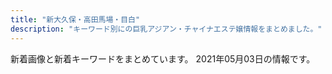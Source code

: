 ```yaml
---
title: "新大久保・高田馬場・目白"
description: "キーワード別にの巨乳アジアン・チャイナエステ嬢情報をまとめました。"
---
```


新着画像と新着キーワードをまとめています。
2021年05月03日の情報です。

<DmmAffiliateIns />
<KeywordTable
  shops={
    [
    {
        "name": "RAN\uff5e\u30e9\u30f3\uff5e",
        "station": "JR\u9ad8\u7530\u99ac\u5834\u99c5\u6771\u53e3",
        "url": "http://esthe.top/",
        "keywords": {},
        "img_links": [
            "http://esthe.top/images/staff_images/staff_010b.jpg",
            "http://esthe.top/images/room_images/index-01.jpg",
            "http://esthe.top/images/demo/slider/tooltips/slide3.png",
            "http://esthe.top/images/Bottom_01.jpg",
            "http://esthe.top/images/acs_ima/access-01.jpg",
            "http://esthe.top/images/an_2_06.jpg",
            "http://esthe.top/images/staff_images/staff_010a.jpg",
            "http://esthe.top/images/an_1_03.jpg",
            "http://esthe.top/images/an_2_03.jpg",
            "http://esthe.top/images/demo/slider/images/slide4.png",
            "http://esthe.top/images/staff_images/staff_01b.jpg",
            "http://esthe.top/images/QRcode.jpg",
            "http://esthe.top/images/room_images/gallery-03.jpg",
            "http://esthe.top/images/demo/slider/tooltips/slide2.png",
            "http://esthe.top/images/an_1_05.jpg",
            "http://esthe.top/images/demo/slider/images/slide3.png",
            "http://esthe.top/images/demo/slider/tooltips/slide1.png",
            "http://esthe.top/images/an_1_07.jpg",
            "http://esthe.top/images/demo/slider/tooltips/slide4.png",
            "http://esthe.top/images/staff_images/staff_04b.jpg",
            "http://esthe.top/images/staff_images/staff_04a.jpg",
            "http://esthe.top/images/demo/slider/images/slide5.png",
            "http://esthe.top/images/an_1_06.jpg",
            "http://esthe.top/images/demo/slider/tooltips/slide5.png",
            "http://esthe.top/images/staff_images/staff_07b.jpg",
            "http://esthe.top/images/demo/slider/images/slide1.png",
            "http://esthe.top/images/acs_ima/access-03.jpg",
            "http://esthe.top/images/Bottom_02.jpg",
            "http://esthe.top/images/an_2_04.jpg",
            "http://esthe.top/images/staff_images/staff_09a.jpg",
            "http://esthe.top/images/acs_ima/access-04.jpg",
            "http://esthe.top/images/room_images/gallery-01.jpg",
            "http://esthe.top/images/room_images/gallery-06.jpg",
            "http://esthe.top/images/staff_images/staff_07a.jpg",
            "http://esthe.top/images/room_images/gallery-05.jpg",
            "http://esthe.top/images/demo/slider/images/slide2.png",
            "http://esthe.top/images/an_1_04.jpg",
            "http://esthe.top/images/staff_images/staff_09b.jpg",
            "http://esthe.top/images/acs_ima/access-02.jpg",
            "http://esthe.top/images/staff_images/staff_01a.jpg",
            "http://esthe.top/images/an_1_02.jpg",
            "http://esthe.top/images/an_2_02.jpg",
            "http://esthe.top/images/an_2_07.jpg",
            "http://esthe.top/images/room_images/gallery-04.jpg",
            "http://esthe.top/images/room_images/index-02.jpg",
            "http://esthe.top/images/room_images/gallery-02.jpg",
            "http://esthe.top/images/an_2_05.jpg",
            "http://esthe.top/images/staff_images/staff_012a.jpg"
        ]
    },
    {
        "name": "Honey At Home \u30cf\u30cb\u30fc\u30a2\u30c3\u30c8\u30db\u30fc\u30e0",
        "station": "JR\u9ad8\u7530\u99ac\u5834\u99c5\u65e9\u7a32\u7530\u53e3",
        "keywords": {},
        "img_links": [
            "http://www.china-es.info/images/int1.jpg",
            "http://www.china-es.info/img/nana2.jpg",
            "http://www.china-es.info/images/mobile.jpg",
            "http://www.china-es.info/images/rec2.jpg",
            "http://www.china-es.info/images/int2.jpg",
            "http://www.china-es.info/img/nana1.jpg",
            "http://www.china-es.info/images/menu/staff.jpg",
            "http://www.china-es.info/images/top.jpg",
            "http://www.china-es.info/images/interior_t.jpg",
            "http://www.china-es.info/images/int3.jpg",
            "http://www.china-es.info/images/sys2.jpg",
            "http://www.china-es.info/images/menu/top.jpg",
            "http://www.china-es.info/images/menu/interior.jpg",
            "http://www.china-es.info/images/staff_t.jpg",
            "http://www.china-es.info/images/head.jpg",
            "http://www.china-es.info/img/ringo1.jpg",
            "http://www.china-es.info/images/sys1.jpg",
            "http://www.china-es.info/images/news.jpg",
            "http://www.china-es.info/images/rec1.jpg",
            "http://www.china-es.info/images/int4.jpg",
            "http://www.china-es.info/images/sys3.jpg",
            "http://www.china-es.info/img/hibiki1.jpg"
        ],
        "url": "http://www.china-es.info/"
    },
    {
        "name": "\u604b",
        "img_links": [
            "http://tkoi.work/sp/menu/top.jpg",
            "http://tkoi.work/sp/menu/staff.jpg",
            "http://tkoi.work/images/mobile.jpg",
            "http://tkoi.work/sp/images/news.jpg",
            "http://tkoi.work/images/staff_t.jpg",
            "http://tkoi.work/img/mika1.jpg",
            "http://tkoi.work/sp/img/koko1.jpg",
            "http://tkoi.work/sp/images/3.jpg",
            "http://tkoi.work/sp/images/rec2.png",
            "http://tkoi.work/img/ai1.jpg",
            "http://tkoi.work/images/4.jpg",
            "http://tkoi.work/images/ta.jpg",
            "http://tkoi.work/images/b3.jpg",
            "http://tkoi.work/sp/images/ac2.png",
            "http://tkoi.work/sp/images/rec1.png",
            "http://tkoi.work/img/riri1.jpg",
            "http://tkoi.work/images/b1.jpg",
            "http://tkoi.work/sp/img/riri1.jpg",
            "http://tkoi.work/images/sys1.png",
            "http://tkoi.work/images/b2.jpg",
            "http://tkoi.work/images/2.jpg",
            "http://tkoi.work/images/main_footer.jpg",
            "http://tkoi.work/images/head.jpg",
            "http://tkoi.work/sp/images/1.jpg",
            "http://tkoi.work/sp/images/info.png",
            "http://tkoi.work/sp/images/newsb.png",
            "http://tkoi.work/sp/img/mika1.jpg",
            "http://tkoi.work/sp/img/ai1.jpg",
            "http://tkoi.work/images/int2.png",
            "http://tkoi.work/images/interior_t.jpg",
            "http://tkoi.work/sp/images/staff_t.png",
            "http://tkoi.work/images/3.jpg",
            "http://tkoi.work/sp/images/interior_t.png",
            "http://tkoi.work/sp/images/ac1.jpg",
            "http://tkoi.work/sp/images/head.jpg",
            "http://tkoi.work/sp/images/2.jpg",
            "http://tkoi.work/sp/images/footer.png",
            "http://tkoi.work/img/koko1.jpg",
            "http://tkoi.work/images/main_top.jpg",
            "http://tkoi.work/images/sys2.png",
            "http://tkoi.work/images/int1.png",
            "http://tkoi.work/images/sm.jpg",
            "http://tkoi.work/sp/images/int2.png",
            "http://tkoi.work/sp/images/sys.png",
            "http://tkoi.work/images/1.jpg",
            "http://tkoi.work/sp/images/int1.png",
            "http://tkoi.work/sp/images/info_t.jpg",
            "http://tkoi.work/sp/images/tel.jpg",
            "http://tkoi.work/images/news.png",
            "http://tkoi.work/images/s1.png",
            "http://tkoi.work/sp/images/4.jpg"
        ],
        "station": "JR\u9ad8\u7530\u99ac\u5834\u99c5\u65e9\u7a32\u7530\u53e3",
        "keywords": {},
        "url": "http://tkoi.work/"
    },
    {
        "img_links": [
            "http://www.aromaonly1.com/images/aromaonly1_468x60.png",
            "http://www.aromaonly1.com/uploads/3e6ede4dd71b9611bfc0fc01fff82057.jpg",
            "http://www.aromaonly1.com/uploads/5f4083d49285cbe64774b1bd70e86150.jpg",
            "http://www.aromaonly1.com/uploads/66dc68de1f9c001b6f15d52303314efc.jpg",
            "http://www.aromaonly1.com/images/index_14.jpg",
            "http://www.aromaonly1.com/images/index_20.jpg",
            "http://www.aromaonly1.com/images/index_16.jpg",
            "http://www.aromaonly1.com/uploads/2f5941103973429d3981087968a845a3.jpg",
            "http://www.aromaonly1.com/images/index_04.jpg",
            "http://www.aromaonly1.com/my_work/images/pic1.png",
            "http://www.aromaonly1.com/uploads/8e9e8b4d89b256773f17dff61368328c.jpg",
            "http://www.aromaonly1.com/images/index_15.jpg",
            "http://www.aromaonly1.com/images/link_10.jpg",
            "http://www.aromaonly1.com/uploads/0d74a4af5e268e3562daa56048c13906.jpg",
            "http://www.aromaonly1.com/images/index_07.jpg",
            "http://www.aromaonly1.com/images/index_01.jpg",
            "http://www.aromaonly1.com/uploads/39a20c0f1405de5aa73fad53492e41be.jpg",
            "http://www.aromaonly1.com/images/index_03.jpg",
            "http://www.aromaonly1.com/images/index_06.jpg",
            "http://www.aromaonly1.com/uploads/56e94a67d1aa4ea89d5f2064a387ab96.jpg",
            "http://www.aromaonly1.com/images/index_18.jpg",
            "http://www.aromaonly1.com/uploads/015cba9c432d730d26583fe998534fa6.jpg",
            "http://www.aromaonly1.com/images/index_19.jpg",
            "http://www.aromaonly1.com/uploads/18799c1985ca7d1cd026808323ec51c2.jpg",
            "http://www.aromaonly1.com/images/service_11.jpg",
            "http://www.aromaonly1.com/images/service_10.jpg",
            "http://www.aromaonly1.com/uploads/e01fa669285bc99ba782abfd90a08bb2.jpg",
            "http://www.aromaonly1.com/uploads/ac75f516de3602f2ed5de1d9e2383a35.jpg",
            "http://www.aromaonly1.com/images/girls_10.jpg",
            "http://www.aromaonly1.com/images/index_17.jpg",
            "http://www.aromaonly1.com/images/index_11.jpg",
            "http://www.aromaonly1.com/uploads/c24b4a66b959c50d941c227e2167e47a.jpg",
            "http://www.aromaonly1.com/images/index_05.jpg",
            "http://www.aromaonly1.com/images/fanhui.png",
            "http://www.aromaonly1.com/images/index_12.jpg",
            "http://www.aromaonly1.com/images/index_02.jpg",
            "http://www.aromaonly1.com/images/index_08.jpg",
            "http://www.aromaonly1.com/images/interior_10.jpg",
            "http://www.aromaonly1.com/images/index_21.jpg",
            "http://www.aromaonly1.com/uploads/b43afdf6c0db7020b472f89b05664984.jpg"
        ],
        "keywords": {
            "E": 2,
            "D": 2,
            "88": 3,
            "86": 4,
            "C": 3
        },
        "station": "JR\u9ad8\u7530\u99ac\u5834\u99c5",
        "name": "NEW ONLY ONE",
        "url": "http://www.aromaonly1.com/"
    },
    {
        "url": "http://milk.tyo.cm/",
        "keywords": {
            "87": 7,
            "84": 7,
            "D": 28,
            "86": 14,
            "C": 20,
            "E": 7,
            "85": 14
        },
        "station": "JR\u5927\u4e45\u4fdd\u99c5\u5357\u53e3",
        "img_links": [
            "http://milk.tyo.cm/images/ico_headline.png",
            "http://milk.tyo.cm/images/img_service04.jpg",
            "http://milk.tyo.cm/images/link_nav03.png",
            "http://milk.tyo.cm/images/sp_header.jpg",
            "http://milk.tyo.cm/images/room2_l.jpg",
            "http://milk.tyo.cm/images/bg_cont03.png",
            "http://milk.tyo.cm/images/tit_service.png",
            "http://milk.tyo.cm/images/room1_l.jpg",
            "http://milk.tyo.cm/images/room4_l.jpg",
            "http://milk.tyo.cm/photos/sites/72/2020/06/2020061206443832.jpg",
            "http://milk.tyo.cm/images/sp_tit_pick.png",
            "http://milk.tyo.cm/images/top.png",
            "http://milk.tyo.cm/images/link_nav05.png",
            "http://milk.tyo.cm/images/room3_l.jpg",
            "http://milk.tyo.cm/photos/sites/72/2021/04/2021041502381165.jpg",
            "http://milk.tyo.cm/images/com_tel.png",
            "http://milk.tyo.cm/images/tit_staff.png",
            "http://milk.tyo.cm/photos/sites/72/2021/03/2021032104262457.jpg",
            "http://milk.tyo.cm/images/re.png",
            "http://milk.tyo.cm/images/sp_nav01.png",
            "http://milk.tyo.cm/images/sp_nav03.png",
            "http://milk.tyo.cm/images/bg_cont01.png",
            "http://milk.tyo.cm/photos/sites/72/2021/02/2021021003450576.jpg",
            "http://milk.tyo.cm/images/sp_nav02.png",
            "http://milk.tyo.cm/images/link_nav02.png",
            "http://milk.tyo.cm/images/img_service03.jpg",
            "http://milk.tyo.cm/images/tit_pick.png",
            "http://milk.tyo.cm/photos/sites/72/2021/02/202102100345053.jpg",
            "http://milk.tyo.cm/images/koko_234x60.png",
            "http://milk.tyo.cm/photos/sites/72/2021/04/2021040501101412.jpg",
            "http://milk.tyo.cm/photos/sites/72/2020/06/2020061206444417.jpg",
            "http://milk.tyo.cm/images/img_service02.jpg",
            "http://milk.tyo.cm/images/link_nav01.png",
            "http://milk.tyo.cm/images/img_service01.jpg",
            "http://milk.tyo.cm/images/link_nav04.png",
            "http://milk.tyo.cm/photos/sites/72/2020/11/202011100524008.jpg",
            "http://milk.tyo.cm/images/blog.jpg"
        ],
        "name": "\u30df\u30eb\u30af"
    },
    {
        "url": "http://kobo.mssg.jp/",
        "station": "JR\u5927\u4e45\u4fdd\u99c5\u5317\u53e3",
        "keywords": {},
        "name": "\u6c34\u8272-\u30df\u30ba\u30a4\u30ed-",
        "img_links": [
            "http://kobo.mssg.jp/images/staff_5.jpg",
            "http://kobo.mssg.jp/images/top1.jpg",
            "http://kobo.mssg.jp/images/staff_8.jpg",
            "http://kobo.mssg.jp/images/1.jpg",
            "http://kobo.mssg.jp/images/staff_bj1.png",
            "http://kobo.mssg.jp/images/staff_9b.jpg",
            "http://kobo.mssg.jp/layer/images/top/top_04.jpg",
            "http://kobo.mssg.jp/layer/images/top/top_08.png",
            "http://kobo.mssg.jp/layer/images/top/top_03.jpg",
            "http://kobo.mssg.jp/layer/images/top/top_01.jpg",
            "http://kobo.mssg.jp/images/s_info.png",
            "http://kobo.mssg.jp/images/staff_2b.jpg",
            "http://kobo.mssg.jp/images/wenzi-staff.png",
            "http://kobo.mssg.jp/layer/images/top/top_05.jpg",
            "http://kobo.mssg.jp/layer/images/top/top_06.jpg",
            "http://kobo.mssg.jp/images/info.png",
            "http://kobo.mssg.jp/images/staff_10a.jpg",
            "http://kobo.mssg.jp/layer/images/top/top_02.jpg",
            "http://kobo.mssg.jp/layer/images/top.jpg",
            "http://kobo.mssg.jp/images/top2.jpg",
            "http://kobo.mssg.jp/images/staff_2a.jpg",
            "http://kobo.mssg.jp/images/staff_4.jpg",
            "http://kobo.mssg.jp/images/staff_8a.jpg",
            "http://kobo.mssg.jp/images/staff_bj4.png",
            "http://kobo.mssg.jp/images/staff_9a.jpg"
        ]
    },
    {
        "keywords": {},
        "url": "http://p-aroma.work/",
        "name": "\u7652\u3057\u306e\u51fa\u4f1a\u3044",
        "img_links": [
            "http://p-aroma.work/img/mirai1.png",
            "http://p-aroma.work/staff/haru.jpg",
            "http://p-aroma.work/images/mobile.jpg",
            "http://p-aroma.work/images/1.jpg",
            "http://p-aroma.work/images/2.jpg",
            "http://p-aroma.work/staff/mayu.jpg",
            "http://p-aroma.work/images/int1.png",
            "http://p-aroma.work/images/news.jpg",
            "http://p-aroma.work/img/kasumi1.png",
            "http://p-aroma.work/staff/kasumi.jpg",
            "http://p-aroma.work/images/interior_t.png",
            "http://p-aroma.work/images/3.jpg",
            "http://p-aroma.work/staff/rina.jpg",
            "http://p-aroma.work/images/6.jpg",
            "http://p-aroma.work/images/s2.jpg",
            "http://p-aroma.work/img/mayu1.png",
            "http://p-aroma.work/images/head.jpg",
            "http://p-aroma.work/img/haru1.png",
            "http://p-aroma.work/staff/mirai.jpg",
            "http://p-aroma.work/images/s1.png",
            "http://p-aroma.work/img/rina1.png",
            "http://p-aroma.work/images/7.jpg",
            "http://p-aroma.work/images/4.jpg",
            "http://p-aroma.work/staff/ayaka.jpg",
            "http://p-aroma.work/images/tel.jpg",
            "http://p-aroma.work/images/sys.png",
            "http://p-aroma.work/images/staff_t.png",
            "http://p-aroma.work/images/int2.png",
            "http://p-aroma.work/img/ayaka1.png",
            "http://p-aroma.work/images/s1.jpg"
        ],
        "station": "JR\u5927\u4e45\u4fdd\u99c5\u5317\u53e3"
    },
    {
        "img_links": [
            "http://aes-treat.com/scdl/staff/10171mb.jpg",
            "http://aes-treat.com/scdl/staff/11161.jpg",
            "http://aes-treat.com/scdl/staff/11081mb.jpg",
            "http://aes-treat.com/scdl/staff/11111mb.jpg",
            "http://aes-treat.com/scdl/staff/11041.jpg",
            "http://aes-treat.com/scdl/staff/10902.jpg",
            "http://aes-treat.com/scdl/staff/11051.jpg",
            "http://aes-treat.com/scdl/staff/10811.jpg",
            "http://aes-treat.com/scdl/staff/11121mb.jpg",
            "http://aes-treat.com/scdl/staff/11111.jpg",
            "http://aes-treat.com/img/ttl_nouka.jpg",
            "http://aes-treat.com/scdl/staff/10861mb.jpg",
            "http://aes-treat.com/scdl/staff/11121.jpg",
            "http://aes-treat.com/img/ttl_att.png",
            "http://aes-treat.com/pic/head.jpg",
            "http://aes-treat.com/scdl/staff/10651.jpg",
            "http://aes-treat.com/scdl/staff/10651mb.jpg",
            "http://aes-treat.com/scdl/staff/10972.jpg",
            "http://aes-treat.com/scdl/staff/10841mb.jpg",
            "http://aes-treat.com/scdl/staff/10721.jpg",
            "http://aes-treat.com/scdl/staff/10721mb.jpg",
            "http://aes-treat.com/img/ttl_staff.png",
            "http://aes-treat.com/scdl/staff/10841.jpg",
            "http://aes-treat.com/scdl/staff/10981mb.jpg",
            "http://aes-treat.com/scdl/staff/11081.jpg",
            "http://aes-treat.com/scdl/staff/11051mb.jpg",
            "http://aes-treat.com/scdl/staff/10971.jpg",
            "http://aes-treat.com/i/files/homeimg.jpg",
            "http://aes-treat.com/scdl/staff/10171.jpg",
            "http://aes-treat.com/img/system/campaign.jpg",
            "http://aes-treat.com/scdl/staff/11161mb.jpg",
            "http://aes-treat.com/scdl/staff/11181mb.jpg",
            "http://aes-treat.com/scdl/staff/11151mb.jpg",
            "http://aes-treat.com/scdl/staff/10681.jpg",
            "http://aes-treat.com/scdl/staff/10981.jpg",
            "http://aes-treat.com/scdl/staff/11171mb.jpg",
            "http://aes-treat.com/scdl/staff/10941.jpg",
            "http://aes-treat.com/scdl/staff/11091mb.jpg",
            "http://aes-treat.com/scdl/staff/10891mb.jpg",
            "http://aes-treat.com/scdl/staff/11171.jpg",
            "http://aes-treat.com/scdl/staff/10901.jpg",
            "http://aes-treat.com/scdl/staff/11181.jpg",
            "http://aes-treat.com/img/ttl_attbnr.jpg",
            "http://aes-treat.com/pic/top2.jpg",
            "http://aes-treat.com/scdl/staff/11162.jpg",
            "http://aes-treat.com/img/ttl_sister.png",
            "http://aes-treat.com/scdl/staff/11041mb.jpg",
            "http://aes-treat.com/scdl/staff/11101mb.jpg",
            "http://aes-treat.com/scdl/staff/10941mb.jpg",
            "http://aes-treat.com/scdl/staff/10771.jpg",
            "http://aes-treat.com/scdl/staff/11091.jpg",
            "http://aes-treat.com/img/ttl_mobile.jpg",
            "http://aes-treat.com/scdl/staff/10901mb.jpg",
            "http://aes-treat.com/scdl/staff/10971mb.jpg",
            "http://aes-treat.com/scdl/staff/10861.jpg",
            "http://aes-treat.com/pic/top1.jpg",
            "http://aes-treat.com/scdl/staff/10811mb.jpg",
            "http://aes-treat.com/scdl/staff/10681mb.jpg",
            "http://aes-treat.com/scdl/staff/10771mb.jpg",
            "http://aes-treat.com/scdl/staff/11131.jpg",
            "http://aes-treat.com/scdl/staff/11131mb.jpg",
            "http://aes-treat.com/scdl/staff/11151.jpg",
            "http://aes-treat.com/scdl/staff/10891.jpg",
            "http://aes-treat.com/scdl/staff/11101.jpg",
            "http://aes-treat.com/scdl/staff/10842.jpg"
        ],
        "keywords": {
            "C": 36
        },
        "name": "Lovely Heart \u5927\u4e45\u4fdd\u5225\u9928",
        "station": "JR\u5927\u4e45\u4fdd\u99c5\u5317\u53e3",
        "url": "http://aes-treat.com/"
    },
    {
        "keywords": {
            "C": 36
        },
        "station": "JR\u5927\u4e45\u4fdd\u99c5\u5317\u53e3",
        "url": "http://aes-salon.com/",
        "name": "Lovely Heart",
        "img_links": [
            "http://aes-salon.com/scdl/staff/10671.jpg",
            "http://aes-salon.com/scdl/staff/10571.jpg",
            "http://aes-salon.com/scdl/staff/10462.jpg",
            "http://aes-salon.com/scdl/staff/10711.jpg",
            "http://aes-salon.com/scdl/staff/10701mb.jpg",
            "http://aes-salon.com/scdl/staff/10291.jpg",
            "http://aes-salon.com/scdl/staff/10502.jpg",
            "http://aes-salon.com/scdl/staff/10342.jpg",
            "http://aes-salon.com/scdl/staff/10562.jpg",
            "http://aes-salon.com/scdl/staff/10692.jpg",
            "http://aes-salon.com/scdl/staff/10691mb.jpg",
            "http://aes-salon.com/scdl/staff/10341.jpg",
            "http://aes-salon.com/scdl/staff/10471mb.jpg",
            "http://aes-salon.com/scdl/staff/10441.jpg",
            "http://aes-salon.com/img/ttl_attbnr.jpg",
            "http://aes-salon.com/scdl/staff/10691.jpg",
            "http://aes-salon.com/scdl/staff/10631mb.jpg",
            "http://aes-salon.com/scdl/staff/10411.jpg",
            "http://aes-salon.com/scdl/staff/10083.jpg",
            "http://aes-salon.com/scdl/staff/10511.jpg",
            "http://aes-salon.com/scdl/staff/10661.jpg",
            "http://aes-salon.com/scdl/staff/10121.jpg",
            "http://aes-salon.com/scdl/staff/10563.jpg",
            "http://aes-salon.com/scdl/staff/10591.jpg",
            "http://aes-salon.com/scdl/staff/10592.jpg",
            "http://aes-salon.com/i/files/homeimg.jpg",
            "http://aes-salon.com/scdl/staff/10341mb.jpg",
            "http://aes-salon.com/scdl/staff/10082.jpg",
            "http://aes-salon.com/pic/top1.jpg",
            "http://aes-salon.com/scdl/staff/10511mb.jpg",
            "http://aes-salon.com/scdl/staff/10651.jpg",
            "http://aes-salon.com/scdl/staff/10641mb.jpg",
            "http://aes-salon.com/pic/head.jpg",
            "http://aes-salon.com/scdl/staff/10651mb.jpg",
            "http://aes-salon.com/scdl/staff/10471.jpg",
            "http://aes-salon.com/scdl/staff/10711mb.jpg",
            "http://aes-salon.com/scdl/staff/10081.jpg",
            "http://aes-salon.com/img/ttl_bekan.jpg",
            "http://aes-salon.com/scdl/staff/10694.jpg",
            "http://aes-salon.com/img/access/roaddm.png",
            "http://aes-salon.com/scdl/staff/10091.jpg",
            "http://aes-salon.com/img/access/road3.jpg",
            "http://aes-salon.com/img/ttl_staff.png",
            "http://aes-salon.com/scdl/staff/10441mb.jpg",
            "http://aes-salon.com/scdl/staff/10621.jpg",
            "http://aes-salon.com/img/ttl_nouka.jpg",
            "http://aes-salon.com/scdl/staff/10621mb.jpg",
            "http://aes-salon.com/pic/top2.jpg",
            "http://aes-salon.com/scdl/staff/10501.jpg",
            "http://aes-salon.com/scdl/staff/10122.jpg",
            "http://aes-salon.com/scdl/staff/10671mb.jpg",
            "http://aes-salon.com/scdl/staff/10631.jpg",
            "http://aes-salon.com/scdl/staff/10561.jpg",
            "http://aes-salon.com/scdl/staff/10292.jpg",
            "http://aes-salon.com/scdl/staff/10461.jpg",
            "http://aes-salon.com/scdl/staff/10701.jpg",
            "http://aes-salon.com/scdl/staff/10693.jpg",
            "http://aes-salon.com/scdl/staff/10571mb.jpg",
            "http://aes-salon.com/img/system/campaign.jpg",
            "http://aes-salon.com/scdl/staff/10412.jpg",
            "http://aes-salon.com/img/ttl_mobile.jpg",
            "http://aes-salon.com/scdl/staff/10351.jpg",
            "http://aes-salon.com/img/ttl_att.png",
            "http://aes-salon.com/scdl/staff/10081mb.jpg",
            "http://aes-salon.com/scdl/staff/10501mb.jpg",
            "http://aes-salon.com/img/access/road4.jpg",
            "http://aes-salon.com/scdl/staff/10461mb.jpg",
            "http://aes-salon.com/scdl/staff/10472.jpg",
            "http://aes-salon.com/scdl/staff/10351mb.jpg",
            "http://aes-salon.com/scdl/staff/10411mb.jpg",
            "http://aes-salon.com/scdl/staff/10641.jpg",
            "http://aes-salon.com/scdl/staff/10092.jpg",
            "http://aes-salon.com/scdl/staff/10591mb.jpg",
            "http://aes-salon.com/img/access/road1.jpg",
            "http://aes-salon.com/img/access/road2.jpg",
            "http://aes-salon.com/scdl/staff/10601.jpg",
            "http://aes-salon.com/scdl/staff/10602.jpg",
            "http://aes-salon.com/scdl/staff/10291mb.jpg",
            "http://aes-salon.com/img/ttl_sister.png",
            "http://aes-salon.com/scdl/staff/10661mb.jpg",
            "http://aes-salon.com/scdl/staff/10091mb.jpg",
            "http://aes-salon.com/scdl/staff/10561mb.jpg",
            "http://aes-salon.com/scdl/staff/10601mb.jpg",
            "http://aes-salon.com/scdl/staff/10121mb.jpg"
        ]
    },
    {
        "keywords": {},
        "name": "Rabenda\u30fb\u30e9\u30d9\u30f3\u30c0\u30fc",
        "img_links": [],
        "url": "http://gogonoheya.ies.fun/",
        "station": "JR\u5927\u4e45\u4fdd\u99c5\u5317\u53e3"
    },
    {
        "img_links": [
            "http://pretty.este.work/up.jpg",
            "http://pretty.este.work/sakura.jpg",
            "http://pretty.este.work/erika.jpg",
            "http://pretty.este.work/kaka.jpg",
            "http://pretty.este.work/rei.jpg",
            "http://pretty.este.work/1.jpg",
            "http://pretty.este.work/rec2.png",
            "http://pretty.este.work/head.jpg",
            "http://pretty.este.work/rabu.jpg",
            "http://pretty.este.work/2.jpg",
            "http://pretty.este.work/staff_t.jpg",
            "http://pretty.este.work/riri.jpg",
            "http://pretty.este.work/int1.png",
            "http://pretty.este.work/interior_t.jpg",
            "http://pretty.este.work/3.jpg",
            "http://pretty.este.work/ami.jpg",
            "http://pretty.este.work/hana.jpg",
            "http://pretty.este.work/4.jpg",
            "http://pretty.este.work/rec1.png",
            "http://pretty.este.work/ayumi.jpg",
            "http://pretty.este.work/sayurin.jpg",
            "http://pretty.este.work/nana.jpg",
            "http://pretty.este.work/news.jpg",
            "http://pretty.este.work/tg.jpg"
        ],
        "url": "http://pretty.este.work/",
        "station": "JR\u9ad8\u7530\u99ac\u5834\u99c5",
        "keywords": {},
        "name": "Pretty \uff5e\u30d7\u30ea\u30c6\u30a3\u30fc\uff5e"
    },
    {
        "station": "JR\u65b0\u5927\u4e45\u4fdd\u99c5",
        "keywords": {},
        "url": "http://www.harunoyume.com/",
        "name": "\u6625\u306e\u5922",
        "img_links": [
            "http://www.harunoyume.com/images/covergirl.jpg",
            "http://www.harunoyume.com/images/discount.jpg",
            "http://www.harunoyume.com/images/campaign.jpg",
            "http://www.harunoyume.com/images/service-image.jpg"
        ]
    },
    {
        "img_links": [
            "https://est-hana.com/img/girl/thumb/s86_1.jpg",
            "https://est-hana.com/img/whatnew/20200401min60.jpg",
            "https://est-hana.com/img/girl/main/s77_1.jpg",
            "https://est-hana.com/img/material/staff_t1rev1.png",
            "https://est-hana.com/img/material/hosi5.png",
            "https://est-hana.com/img/girl/pickup/pickup20181218104555.jpg",
            "https://est-hana.com/img/girl/list/slist199a8b144d9cbd006fc9dffdf23ad77de07.jpg",
            "https://est-hana.com/img/girl/list/sface110404ef9fc79e2a0a04d64b621c22a0c77.jpg",
            "https://est-hana.com/img/girl/main/smain1891e9ae2d8752cd8b9474ebd62df9909f9b.jpg",
            "https://est-hana.com/img/girl/pickup/topgirl20180908131653.png",
            "https://est-hana.com/img/girl/main/smain1911ec56c0d5cc68365ea11e2e52a40272d8.jpg",
            "https://est-hana.com/img/girl/list/sface193e3a7504f14e2050f14cb6782d72bb46c.jpg",
            "https://est-hana.com/img/material/top_t6.png",
            "https://est-hana.com/img/girl/list/sface191ec56c0d5cc68365ea11e2e52a40272d8.jpg",
            "https://est-hana.com/img/material/massap3.jpg",
            "https://est-hana.com/img/girl/main/smain1871110bf62c88dcefca310cdc127f9b11f2.jpg",
            "https://est-hana.com/img/girl/thumb/smain19725e2ed7efe2de621955e09d12295a13ee.jpg",
            "https://est-hana.com/img/girl/pickup/topgirl20161016054301.png",
            "https://est-hana.com/img/material/massap5.jpg",
            "https://est-hana.com/img/girl/list/s77_face.jpg",
            "https://est-hana.com/img/girl/pickup/topgirl20140502225842.png",
            "https://est-hana.com/img/material/gm2_rollout.png",
            "https://est-hana.com/img/girl/list/s163_list.jpg",
            "https://est-hana.com/img/material/gm1_rollout.png",
            "https://est-hana.com/img/material/sys_course3_rev1.png",
            "https://est-hana.com/img/material/age.png",
            "https://est-hana.com/img/girl/thumb/s173_2.jpg",
            "https://est-hana.com/img/material/day.png",
            "https://est-hana.com/img/material/accsess_station.png",
            "https://est-hana.com/img/girl/pickup/pickup20190118192257.jpg",
            "https://est-hana.com/img/material/photorenew1.jpg",
            "https://est-hana.com/img/girl/pickup/pickup20190528135649.jpg",
            "https://est-hana.com/img/girl/list/sface199a8b144d9cbd006fc9dffdf23ad77de07.jpg",
            "https://est-hana.com/img/girl/list/s77_list.jpg",
            "https://est-hana.com/img/girl/list/sface190e7f2a11706f93c08ab1eb76c57c0a501.jpg",
            "https://est-hana.com/img/girl/main/smain2011f76f2060b2832bbbbc9d7dcf4a818dfe.jpg",
            "https://est-hana.com/img/girl/pickup/pickup20190121202926.jpg",
            "https://est-hana.com/img/girl/main/smain184149673a0eecbfdaab27d1a016ce6f4281.jpg",
            "https://est-hana.com/img/material/sys_option.png",
            "https://est-hana.com/img/material/top_t4.png",
            "https://est-hana.com/img/girl/pickup/topgirl20180526173824.png",
            "https://est-hana.com/img/material/d3.png",
            "https://est-hana.com/img/girl/pickup/topgirl20141227182718.png",
            "https://est-hana.com/img/girl/pickup/pickup20191208191053.jpg",
            "https://est-hana.com/img/girl/list/slist19753ce52e0264e81a8a42e5d3c84dd833e.jpg",
            "https://est-hana.com/img/girl/thumb/smain18725b09cd881b1f036f9f4970616c10b474.jpg",
            "https://est-hana.com/img/girl/main/smain1901e7f2a11706f93c08ab1eb76c57c0a501.jpg",
            "https://est-hana.com/img/material/hosi4.png",
            "https://est-hana.com/img/girl/thumb/smain1902e7f2a11706f93c08ab1eb76c57c0a501.jpg",
            "https://est-hana.com/img/material/click_tel_btn.png",
            "https://est-hana.com/img/material/sys_course1_rev2.png",
            "https://est-hana.com/img/material/sframe2014.png",
            "https://est-hana.com/img/material/massap4.jpg",
            "https://est-hana.com/img/material/m5.png",
            "https://est-hana.com/img/material/infopanel.png",
            "https://est-hana.com/img/girl/list/s173_face.jpg",
            "https://est-hana.com/img/material/gm6_rollout.png",
            "https://est-hana.com/img/material/top_t2_img_rev2.jpg",
            "https://est-hana.com/img/material/staff_t1.png",
            "https://est-hana.com/img/girl/list/sface187386757ea62d773ca58e2457fc23b8e13.jpg",
            "https://est-hana.com/img/material/w1.png",
            "https://est-hana.com/img/girl/thumb/smain1912da4fa2da2e801312734721e1a44d8e19.jpg",
            "https://est-hana.com/img/material/gm3_rollout.png",
            "https://est-hana.com/img/material/massap1.jpg",
            "https://est-hana.com/img/girl/list/slist110d5ce8a5906e2cdaf90af47c9395e0dff.jpg",
            "https://est-hana.com/img/girl/list/slist19053cc33bb85f739f63e84c2ae2c41c2eb.jpg",
            "https://est-hana.com/img/girl/list/sface8365230fc40840a020ba3ed47600db4b4a.jpg",
            "https://est-hana.com/img/material/sys_etc.png",
            "https://est-hana.com/img/girl/pickup/topgirl20190528141109.png",
            "https://est-hana.com/img/girl/list/s86_list.jpg",
            "https://est-hana.com/img/girl/list/sface201dc74ab8dea78d771771d5fda7bccc989.jpg",
            "https://est-hana.com/img/girl/thumb/smain1891e9ae2d8752cd8b9474ebd62df9909f9b.jpg",
            "https://est-hana.com/img/material/massap6.jpg",
            "https://est-hana.com/img/girl/list/s88_list.jpg",
            "https://est-hana.com/img/girl/list/s139_face.jpg",
            "https://est-hana.com/img/material/top_twitter.png",
            "https://est-hana.com/img/girl/list/slist18449673a0eecbfdaab27d1a016ce6f4281.jpg",
            "https://est-hana.com/img/material/photorenew4.jpg",
            "https://est-hana.com/img/girl/list/slist2012ba9beda1a19f1ba57dcc87485d57321.jpg",
            "https://est-hana.com/img/girl/list/s75_face.jpg",
            "https://est-hana.com/img/girl/thumb/s173_1.jpg",
            "https://est-hana.com/img/girl/pickup/topgirl20180308214256.png",
            "https://est-hana.com/img/girl/main/smain1931e3a7504f14e2050f14cb6782d72bb46c.jpg",
            "https://est-hana.com/img/material/accsess_picter2.jpg",
            "https://est-hana.com/img/girl/thumb/smain1871110bf62c88dcefca310cdc127f9b11f2.jpg",
            "https://est-hana.com/img/material/gm4_rollout.png",
            "https://est-hana.com/img/girl/list/s139_list.jpg",
            "https://est-hana.com/img/material/month.png",
            "https://est-hana.com/img/girl/main/smain197153ce52e0264e81a8a42e5d3c84dd833e.jpg",
            "https://est-hana.com/img/girl/thumb/smain197153ce52e0264e81a8a42e5d3c84dd833e.jpg",
            "https://est-hana.com/img/whatnew/20200304.jpg",
            "https://est-hana.com/img/girl/list/s180_face.jpg",
            "https://est-hana.com/img/girl/pickup/pickup20141227182613.jpeg",
            "https://est-hana.com/img/material/photorenew3.jpg",
            "https://est-hana.com/img/girl/pickup/pickup20190118192153.jpg",
            "https://est-hana.com/img/girl/list/slist187110f9d5212fd19d8b8410ec6bff294e6.jpg",
            "https://est-hana.com/img/girl/pickup/pickup20190227121102.jpg",
            "https://est-hana.com/img/girl/list/sface19753ce52e0264e81a8a42e5d3c84dd833e.jpg",
            "https://est-hana.com/img/girl/list/s75_list.jpg",
            "https://est-hana.com/img/girl/thumb/s77_3.jpg",
            "https://est-hana.com/img/girl/pickup/topgirl20140510202547.png",
            "https://est-hana.com/img/material/top_t2.png",
            "https://est-hana.com/img/girl/thumb/smain1913da4fa2da2e801312734721e1a44d8e19.jpg",
            "https://est-hana.com/img/camp/camp20210501.png",
            "https://est-hana.com/img/girl/list/slist193a69a1a063a3159e298d18b691542266d.jpg",
            "https://est-hana.com/img/girl/list/slist191ec56c0d5cc68365ea11e2e52a40272d8.jpg",
            "https://est-hana.com/img/girl/thumb/smain2011f76f2060b2832bbbbc9d7dcf4a818dfe.jpg",
            "https://est-hana.com/img/material/staffdetail_t1.png",
            "https://est-hana.com/img/girl/pickup/pickup20180526173711.jpg",
            "https://est-hana.com/img/girl/list/sface189e9ae2d8752cd8b9474ebd62df9909f9b.jpg",
            "https://est-hana.com/img/girl/thumb/s180_1.jpg",
            "https://est-hana.com/img/material/massap2.jpg",
            "https://est-hana.com/img/material/top_t5.png",
            "https://est-hana.com/img/girl/thumb/smain1931e3a7504f14e2050f14cb6782d72bb46c.jpg",
            "https://est-hana.com/img/girl/main/s75_1.jpg",
            "https://est-hana.com/img/girl/list/s163_face.jpg",
            "https://est-hana.com/img/material/photorenew5.jpg",
            "https://est-hana.com/img/girl/list/slist189e9ae2d8752cd8b9474ebd62df9909f9b.jpg",
            "https://est-hana.com/img/girl/main/s180_1.jpg",
            "https://est-hana.com/img/material/massa_t1.png",
            "https://est-hana.com/img/girl/thumb/smain184249673a0eecbfdaab27d1a016ce6f4281.jpg",
            "https://est-hana.com/img/material/line1.png",
            "https://est-hana.com/img/girl/thumb/smain83265230fc40840a020ba3ed47600db4b4a.jpg",
            "https://est-hana.com/img/material/systme_t1.png",
            "https://est-hana.com/img/girl/list/sface18449673a0eecbfdaab27d1a016ce6f4281.jpg",
            "https://est-hana.com/img/girl/thumb/smain1901e7f2a11706f93c08ab1eb76c57c0a501.jpg",
            "https://est-hana.com/img/girl/thumb/s77_2.jpg",
            "https://est-hana.com/img/girl/pickup/pickup20191214162524.jpg",
            "https://est-hana.com/img/girl/main/s173_1.jpg",
            "https://est-hana.com/img/girl/list/s180_list.jpg",
            "https://est-hana.com/img/material/returnbtn.png",
            "https://est-hana.com/img/material/topflashimg1.jpg",
            "https://est-hana.com/img/girl/thumb/smain184149673a0eecbfdaab27d1a016ce6f4281.jpg",
            "https://est-hana.com/img/girl/thumb/s75_1.jpg",
            "https://est-hana.com/img/girl/thumb/s77_1.jpg",
            "https://est-hana.com/img/girl/thumb/smain83165230fc40840a020ba3ed47600db4b4a.jpg",
            "https://est-hana.com/img/girl/main/s86_1.jpg",
            "https://est-hana.com/img/material/detailwaku.png",
            "https://est-hana.com/img/whatnew/20200401_mask.jpg",
            "https://est-hana.com/img/material/top_t3.png",
            "https://est-hana.com/img/girl/thumb/smain193281777917c863b2cd265723b9cb5a3c32.jpg",
            "https://est-hana.com/img/girl/list/s88_face.jpg",
            "https://est-hana.com/img/material/photorenew2rev1.jpg",
            "https://est-hana.com/img/girl/list/s173_list.jpg",
            "https://est-hana.com/img/girl/list/s86_face.jpg",
            "https://est-hana.com/img/girl/thumb/smain1911ec56c0d5cc68365ea11e2e52a40272d8.jpg",
            "https://est-hana.com/img/material/massap7.jpg",
            "https://est-hana.com/img/girl/pickup/pickup20180830201105.jpg",
            "https://est-hana.com/img/material/systme_t2.png",
            "https://est-hana.com/img/girl/list/slist8365230fc40840a020ba3ed47600db4b4a.jpg",
            "https://est-hana.com/img/girl/main/smain83165230fc40840a020ba3ed47600db4b4a.jpg",
            "https://est-hana.com/img/material/gm5_rollout.png",
            "https://est-hana.com/img/material/sys_course2_rev2.png"
        ],
        "keywords": {
            "C": 40,
            "E": 3
        },
        "name": "\u82b1",
        "url": "https://est-hana.com/",
        "station": "JR\u5927\u4e45\u4fdd\u99c5\u5317\u53e3"
    },
    {
        "keywords": {},
        "url": "http://massage-1.net/",
        "name": "\u697d\u5712",
        "station": "JR\u9ad8\u7530\u99ac\u5834\u99c5\u65e9\u7a32\u7530\u53e3",
        "img_links": [
            "http://massage-1.net/images/top/top_05.jpg",
            "http://massage-1.net/images/top/top_06.jpg",
            "http://massage-1.net/images/top/top_02.jpg",
            "http://massage-1.net/images/top/top_08.png",
            "http://massage-1.net/images/page_top.png",
            "http://massage-1.net/images/top/top_04.jpg",
            "http://massage-1.net/images/top/top_01.jpg",
            "http://massage-1.net/images/home/top.jpg",
            "http://massage-1.net/images/staff_image/staf_05a.jpg",
            "http://massage-1.net/images/top/top_03.jpg"
        ]
    },
    {
        "img_links": [
            "http://familiar.ests.jp/photos/sites/33/2019/09/2019092318545965.jpg",
            "http://familiar.ests.jp/photos/sites/33/2019/09/2019092718554568.jpg",
            "http://familiar.ests.jp/images/info.png",
            "http://familiar.ests.jp/photos/sites/33/2020/10/2020101409554799.jpg",
            "http://familiar.ests.jp/images/s_link.png",
            "http://familiar.ests.jp/photos/sites/33/2020/10/2020101901153954.jpg",
            "http://familiar.ests.jp/images/service.jpg",
            "http://familiar.ests.jp/images/mobile.jpg",
            "http://familiar.ests.jp/photos/sites/33/2019/07/2019073009094778.jpg",
            "http://familiar.ests.jp/images/s_staff.png",
            "http://familiar.ests.jp/images/acc.png",
            "http://familiar.ests.jp/images/nei_bj1.png",
            "http://familiar.ests.jp/images/news.png",
            "http://familiar.ests.jp/images/bian.jpg",
            "http://familiar.ests.jp/photos/sites/33/2019/09/2019092718570723.jpg",
            "http://familiar.ests.jp/images/staff_bj1s.png",
            "http://familiar.ests.jp/images/staff_bj4s.png",
            "http://familiar.ests.jp/images/s_service.png",
            "http://familiar.ests.jp/images/top.jpg"
        ],
        "station": "JR\u9ad8\u7530\u99ac\u5834\u99c5\u65e9\u7a32\u7530\u53e3",
        "url": "http://familiar.ests.jp/",
        "keywords": {
            "83": 3,
            "C": 18,
            "86": 3
        },
        "name": "\u99ac\u5834one"
    },
    {
        "station": "JR\u9ad8\u7530\u99ac\u5834\u99c5\u65e9\u7a32\u7530\u53e3",
        "keywords": {
            "87": 4,
            "C": 7,
            "88": 4,
            "D": 1
        },
        "img_links": [
            "http://www.y-rlx.site/images/upload/thumb/7ef0dbd713e60157.jpg",
            "http://www.y-rlx.site/images/index_09.jpg",
            "http://www.y-rlx.site/images/index_06.jpg",
            "http://www.y-rlx.site/images/index_01.jpg",
            "http://www.y-rlx.site/images/upload/thumb/0a4230132522743d.jpg",
            "http://www.y-rlx.site/images/staff_09.jpg",
            "http://www.y-rlx.site/images/index_04.jpg",
            "http://www.y-rlx.site/images/upload/thumb/855f910df0047867.jpg",
            "http://www.y-rlx.site/images/upload/thumb/117cc02414cb58fe.jpg",
            "http://www.y-rlx.site/images/upload/thumb/2c7fdde9ad97892b.jpg",
            "http://www.y-rlx.site/girl/03.jpg",
            "http://www.y-rlx.site/images/index_15.jpg",
            "http://www.y-rlx.site/images/upload/thumb/a3dc59474308193e.jpg",
            "http://www.y-rlx.site/images/index_18.jpg",
            "http://www.y-rlx.site/images/rec_09.jpg",
            "http://www.y-rlx.site/images/info_09.jpg",
            "http://www.y-rlx.site/images/index_20.jpg",
            "http://y-rlx.site/images/index_07.jpg",
            "http://www.y-rlx.site/images/index_05.jpg",
            "http://www.y-rlx.site/girl/02.jpg",
            "http://y-rlx.site/images/index_04.jpg",
            "http://www.y-rlx.site/images/index_03.jpg",
            "http://www.y-rlx.site/images/index_19.jpg",
            "http://www.y-rlx.site/images/upload/thumb/cd2043a0882e7bbf.jpg",
            "http://www.y-rlx.site/images/index_10.jpg",
            "http://www.y-rlx.site/images/index_08.jpg",
            "http://www.y-rlx.site/images/upload/thumb/0d7b4714c8aced28.jpg",
            "http://www.y-rlx.site/images/card.jpg",
            "http://www.y-rlx.site/images/upload/thumb/e0a26e58e17a1416.jpg",
            "http://www.y-rlx.site/images/index_07.jpg",
            "http://www.y-rlx.site/images/upload/thumb/7ec52ffef2544273.jpg",
            "http://www.y-rlx.site/girl/01.jpg",
            "http://www.y-rlx.site/images/index_13.jpg",
            "http://www.y-rlx.site/girl/04.jpg",
            "http://www.y-rlx.site/images/upload/thumb/0776a8acf9219785.jpg",
            "http://www.y-rlx.site/images/index_02.jpg",
            "http://www.y-rlx.site/images/rec.jpg",
            "http://www.y-rlx.site/images/index_11.jpg",
            "http://www.y-rlx.site/images/info.jpg",
            "http://www.y-rlx.site/girl/05.jpg"
        ],
        "url": "http://www.y-rlx.site/",
        "name": "\u60a0\u30a8\u30b9\u30c6"
    },
    {
        "url": "https://www.cocoro556.in/",
        "keywords": {
            "E": 1,
            "\u30bb\u30af\u30b7\u30fc": 1,
            "C": 21
        },
        "img_links": [
            "https://www.cocoro556.in/img/material/p2_t2_sub_m1_1.png",
            "https://www.cocoro556.in/img/girl/thumb/smain1542a1f8e548a2959236fdd0e7abcde80ac7.jpg",
            "https://www.cocoro556.in/img/girl/main/smain1441346e3df3ff1cef1386c89c6ba9e9f72e.jpg",
            "https://www.cocoro556.in/img/girl/main/smain1541a1f8e548a2959236fdd0e7abcde80ac7.jpg",
            "https://www.cocoro556.in/img/material/gm3_rollover.png",
            "https://www.cocoro556.in/img/girl/list/slist167f0b4414b94d2c934624a47b21815ef54.jpg",
            "https://www.cocoro556.in/img/material/pd_number.png",
            "https://www.cocoro556.in/img/material/gm4_rollout.png",
            "https://www.cocoro556.in/img/girl/thumb/smain1491773ceed1a7cd35919e9c6866285fb943.jpg",
            "https://www.cocoro556.in/img/girl/thumb/smain145316a1817d484392856fb102a075fe06df.jpg",
            "https://www.cocoro556.in/img/material/gm6_rollover.png",
            "https://www.cocoro556.in/img/material/gm3_rollout.png",
            "https://www.cocoro556.in/img/girl/thumb/smain14922dea5bdda380e76839c012ab24bd9f82.jpg",
            "https://www.cocoro556.in/img/girl/main/smain126142f85375ac3eb532582567360874d2d6.jpg",
            "https://www.cocoro556.in/img/girl/main/smain145116a1817d484392856fb102a075fe06df.jpg",
            "https://www.cocoro556.in/img/girl/main/smain1671d805234c8fbb465b0ed26b0a1e25b455.jpg",
            "https://www.cocoro556.in/img/material/pageheaderimg4.jpg",
            "https://www.cocoro556.in/img/girl/thumb/smain1421b75436b0012f83588e08b8d8eb48c8c2.jpg",
            "https://www.cocoro556.in/img/girl/list/slist146f806d031a1244ccfaa8b4d307f6ef6d7.jpg",
            "https://www.cocoro556.in/img/girl/main/smain1491773ceed1a7cd35919e9c6866285fb943.jpg",
            "https://www.cocoro556.in/img/material/pageheaderimg3.jpg",
            "https://www.cocoro556.in/img/material/age_rollout.png",
            "https://www.cocoro556.in/img/girl/thumb/smain1672d805234c8fbb465b0ed26b0a1e25b455.jpg",
            "https://www.cocoro556.in/img/material/p3_1_t1.png",
            "https://www.cocoro556.in/img/material/pd_st2.png",
            "https://www.cocoro556.in/img/girl/thumb/smain126332fd72809eba38056753c1720b05d8d5.jpg",
            "https://www.cocoro556.in/img/material/photost1.png",
            "https://www.cocoro556.in/img/material/p2_t2_subt4.png",
            "https://www.cocoro556.in/img/material/p2_t2_subt2.png",
            "https://www.cocoro556.in/img/material/photost3rev1.png",
            "https://www.cocoro556.in/img/material/top_t4.png",
            "https://www.cocoro556.in/img/girl/thumb/smain1673d805234c8fbb465b0ed26b0a1e25b455.jpg",
            "https://www.cocoro556.in/img/girl/thumb/smain14634879628e490d1ecf1cd7a9d727569f95.jpg",
            "https://www.cocoro556.in/img/material/pd_st1.png",
            "https://www.cocoro556.in/img/material/photost7.png",
            "https://www.cocoro556.in/img/girl/thumb/smain1541a1f8e548a2959236fdd0e7abcde80ac7.jpg",
            "https://www.cocoro556.in/img/girl/main/smain16617090642c09cac745b0ded19f41e41b2c.jpg",
            "https://www.cocoro556.in/img/material/photost5.png",
            "https://www.cocoro556.in/img/material/gm2_rollout.png",
            "https://www.cocoro556.in/img/girl/thumb/smain1671d805234c8fbb465b0ed26b0a1e25b455.jpg",
            "https://www.cocoro556.in/img/material/top_t2.png",
            "https://www.cocoro556.in/img/material/p6_t2.png",
            "https://www.cocoro556.in/img/material/p6_t2_subt1.png",
            "https://www.cocoro556.in/img/girl/thumb/smain145116a1817d484392856fb102a075fe06df.jpg",
            "https://www.cocoro556.in/img/material/gm1_rollover.png",
            "https://www.cocoro556.in/img/girl/main/smain1421b75436b0012f83588e08b8d8eb48c8c2.jpg",
            "https://www.cocoro556.in/img/material/p2_t2_sub_m1_3.png",
            "https://www.cocoro556.in/img/camp/camp20210501premium.jpg",
            "https://www.cocoro556.in/img/girl/thumb/smain126142f85375ac3eb532582567360874d2d6.jpg",
            "https://www.cocoro556.in/img/material/p2_t2_sub_m1_2.png",
            "https://www.cocoro556.in/img/material/mobilesite.png",
            "https://www.cocoro556.in/img/girl/thumb/smain145216a1817d484392856fb102a075fe06df.jpg",
            "https://www.cocoro556.in/img/girl/thumb/smain1443346e3df3ff1cef1386c89c6ba9e9f72e.jpg",
            "https://www.cocoro556.in/img/material/p2_t2_subt1.png",
            "https://www.cocoro556.in/img/girl/thumb/smain1441346e3df3ff1cef1386c89c6ba9e9f72e.jpg",
            "https://www.cocoro556.in/img/girl/thumb/smain126242f85375ac3eb532582567360874d2d6.jpg",
            "https://www.cocoro556.in/img/material/top_t1.png",
            "https://www.cocoro556.in/img/camp/camp20210501.jpg",
            "https://www.cocoro556.in/img/girl/thumb/smain1423ae12bc52cc115b3190fbe6a84a8ffa74.jpg",
            "https://www.cocoro556.in/img/girl/list/slist142b75436b0012f83588e08b8d8eb48c8c2.jpg",
            "https://www.cocoro556.in/img/girl/list/slist149a7ba2e87eeed7d2ede49599bc2037647.jpg",
            "https://www.cocoro556.in/img/material/pageheaderimg2.jpg",
            "https://www.cocoro556.in/img/material/p2_t2_subt5_m1.png",
            "https://www.cocoro556.in/img/girl/thumb/smain1442346e3df3ff1cef1386c89c6ba9e9f72e.jpg",
            "https://www.cocoro556.in/img/girl/list/slist12642f85375ac3eb532582567360874d2d6.jpg",
            "https://www.cocoro556.in/img/girl/list/slist14516a1817d484392856fb102a075fe06df.jpg",
            "https://www.cocoro556.in/img/material/p3_t1.png",
            "https://www.cocoro556.in/img/girl/thumb/smain1462f806d031a1244ccfaa8b4d307f6ef6d7.jpg",
            "https://www.cocoro556.in/img/girl/list/slist1667090642c09cac745b0ded19f41e41b2c.jpg",
            "https://www.cocoro556.in/img/girl/thumb/smain1422b75436b0012f83588e08b8d8eb48c8c2.jpg",
            "https://www.cocoro556.in/img/material/p6_t3.png",
            "https://www.cocoro556.in/img/girl/list/slist144346e3df3ff1cef1386c89c6ba9e9f72e.jpg",
            "https://www.cocoro556.in/img/material/top_t3_subt1.png",
            "https://www.cocoro556.in/img/material/ftel.png",
            "https://www.cocoro556.in/img/material/p2_t2.png",
            "https://www.cocoro556.in/img/material/top_t3.png",
            "https://www.cocoro556.in/img/girl/main/smain1461f806d031a1244ccfaa8b4d307f6ef6d7.jpg",
            "https://www.cocoro556.in/img/girl/thumb/smain1493773ceed1a7cd35919e9c6866285fb943.jpg",
            "https://www.cocoro556.in/img/girl/thumb/smain1543ab2e0ee9f9fde8103e9fe80e33b07761.jpg",
            "https://www.cocoro556.in/img/material/top_t3_imgrev1.jpg",
            "https://www.cocoro556.in/img/material/accminimgrev1.jpg",
            "https://www.cocoro556.in/img/material/gm5_rollout.png",
            "https://www.cocoro556.in/img/material/gm1_rollout.png",
            "https://www.cocoro556.in/img/girl/thumb/smain16627090642c09cac745b0ded19f41e41b2c.jpg",
            "https://www.cocoro556.in/img/girl/thumb/smain1461f806d031a1244ccfaa8b4d307f6ef6d7.jpg",
            "https://www.cocoro556.in/img/material/leftinfo.png",
            "https://www.cocoro556.in/img/material/pd_st3.png",
            "https://www.cocoro556.in/img/material/pageheaderimg1.jpg",
            "https://www.cocoro556.in/img/material/p2_t2_subt4_m1.png",
            "https://www.cocoro556.in/img/material/p2_t2_subt5.png",
            "https://www.cocoro556.in/img/material/p2_t2_subt3.png",
            "https://www.cocoro556.in/img/girl/list/slist154a1f8e548a2959236fdd0e7abcde80ac7.jpg",
            "https://www.cocoro556.in/img/material/gm5_rollover.png",
            "https://www.cocoro556.in/img/material/gm6_rollout.png",
            "https://www.cocoro556.in/img/material/p2_t2_subt5_m2.png",
            "https://www.cocoro556.in/img/material/p5_t1.png",
            "https://www.cocoro556.in/img/girl/thumb/smain16637090642c09cac745b0ded19f41e41b2c.jpg",
            "https://www.cocoro556.in/img/girl/thumb/smain16617090642c09cac745b0ded19f41e41b2c.jpg",
            "https://www.cocoro556.in/img/material/photost2rev1.png",
            "https://www.cocoro556.in/img/material/gm2_rollover.png",
            "https://www.cocoro556.in/img/material/p6_t1.png",
            "https://www.cocoro556.in/img/material/photost6.png",
            "https://www.cocoro556.in/img/camp/camp20210403short.jpg",
            "https://www.cocoro556.in/img/material/p6_t3_subt1.png",
            "https://www.cocoro556.in/img/material/photost4rev1.png"
        ],
        "station": "JR\u5927\u4e45\u4fdd\u99c5\u5317\u53e3",
        "name": "COCORO"
    },
    {
        "keywords": {
            "86": 94,
            "E": 36,
            "83": 9,
            "D": 182,
            "C": 2,
            "85": 18,
            "87": 72,
            "88": 27
        },
        "station": "JR\u65b0\u5927\u4e45\u4fdd\u99c5",
        "img_links": [
            "http://familiar.tyo.cm/photos/sites/37/2019/10/2019102502193826.jpg",
            "http://familiar.tyo.cm/photos/sites/37/2019/11/2019110802115992.jpg",
            "http://familiar.tyo.cm/photos/sites/37/2018/12/2018121903013346.jpg",
            "http://familiar.tyo.cm/photos/sites/37/2019/03/2019032406115598.jpg",
            "http://familiar.tyo.cm/photos/sites/37/2019/10/2019100304481325.jpg",
            "http://familiar.tyo.cm/photos/sites/37/2019/03/2019032406115451.jpg",
            "http://familiar.tyo.cm/photos/sites/37/2018/12/2018121903022968.jpg",
            "http://familiar.tyo.cm/photos/sites/37/2019/06/2019061502562797.jpg",
            "http://familiar.tyo.cm/images/1.png",
            "http://familiar.tyo.cm/images/tel.png",
            "http://familiar.tyo.cm/photos/sites/37/2019/11/2019112002511160.jpg",
            "http://familiar.tyo.cm/photos/sites/37/2019/12/2019120401355046.jpg",
            "http://familiar.tyo.cm/photos/sites/37/2019/06/2019060406241084.jpg",
            "http://familiar.tyo.cm/photos/sites/37/2019/06/2019060406161857.jpg",
            "http://familiar.tyo.cm/images/mobile.jpg",
            "http://familiar.tyo.cm/photos/sites/37/2019/12/2019120502265383.jpg",
            "http://familiar.tyo.cm/photos/sites/37/2019/03/2019032406115446.jpg",
            "http://familiar.tyo.cm/photos/sites/37/2019/03/2019032406115312.jpg",
            "http://familiar.tyo.cm/photos/sites/37/2019/09/2019090503385014.jpg",
            "http://familiar.tyo.cm/photos/sites/37/2019/03/2019032406115311.jpg",
            "http://familiar.tyo.cm/photos/sites/37/2019/06/2019062210030384.jpg",
            "http://familiar.tyo.cm/photos/sites/37/2019/06/2019061502562798.jpg",
            "http://familiar.tyo.cm/photos/sites/37/2019/03/2019032406115440.jpg",
            "http://familiar.tyo.cm/photos/sites/37/2019/12/2019120401354980.jpg",
            "http://familiar.tyo.cm/photos/sites/37/2019/03/2019031806471671.jpg",
            "http://familiar.tyo.cm/images/s_link.jpg",
            "http://familiar.tyo.cm/images/s_news.jpg",
            "http://familiar.tyo.cm/photos/sites/37/2019/12/2019120401354873.jpg",
            "http://familiar.tyo.cm/images/top.png",
            "http://familiar.tyo.cm/photos/sites/37/2019/06/201906040617136.jpg",
            "http://familiar.tyo.cm/photos/sites/37/2019/12/2019120502264671.jpg",
            "http://familiar.tyo.cm/photos/sites/37/2019/12/201912130833132.jpg",
            "http://familiar.tyo.cm/photos/sites/37/2019/10/2019102502193551.jpg",
            "http://familiar.tyo.cm/photos/sites/37/2019/06/2019061502562745.jpg",
            "http://familiar.tyo.cm/photos/sites/37/2019/03/2019032406115491.jpg",
            "http://familiar.tyo.cm/images/s_staff.jpg",
            "http://familiar.tyo.cm/photos/sites/37/2019/11/2019112902341792.jpg",
            "http://familiar.tyo.cm/photos/sites/37/2019/10/2019102408541458.jpg",
            "http://familiar.tyo.cm/photos/sites/37/2019/09/201909270657496.jpg"
        ],
        "name": "Familiar\u30fb\u30d5\u30a1\u30df\u30ea\u30fc\u30a2",
        "url": "http://familiar.tyo.cm/"
    },
    {
        "img_links": [
            "http://www.enchuen.com/images/btn_gnavi04_no.png",
            "http://www.enchuen.com/images/ban-tel.png",
            "http://www.enchuen.com/images/q_qa.png",
            "http://www.enchuen.com/images/therapist_noa.jpg",
            "http://www.enchuen.com/images/btn_gnavi05_no.png",
            "http://www.enchuen.com/images/h2_contact.png",
            "http://www.enchuen.com/images/btn_gnavi02_no.png",
            "http://www.enchuen.com/images/h2_linkban.png",
            "http://www.enchuen.com/images/img_slider02.png",
            "http://www.enchuen.com/images/h2_instagam.png",
            "http://www.enchuen.com/images/h2_link01.png",
            "http://www.enchuen.com/images/img_service06.png",
            "http://www.enchuen.com/images/h2_alltherapist.png",
            "http://www.enchuen.com/images/img_slider01.png",
            "http://www.enchuen.com/images/icon_chi.png",
            "http://www.enchuen.com/images/img_service04.png",
            "http://www.enchuen.com/images/interior02.jpg",
            "http://www.enchuen.com/images/h2_qa.png",
            "http://www.enchuen.com/images/img_service05.png",
            "http://www.enchuen.com/images/mail_header.png",
            "http://www.enchuen.com/images/tw_header.png",
            "http://www.enchuen.com/images/icon_eng.png",
            "http://www.enchuen.com/images/interior02_s.jpg",
            "http://www.enchuen.com/images/top_slider5.jpg",
            "http://www.enchuen.com/images/interior01.jpg",
            "http://www.enchuen.com/images/img_service02.png",
            "http://www.enchuen.com/images/interior03_s.jpg",
            "http://www.enchuen.com/images/h2_alliancegide.png",
            "http://www.enchuen.com/images/top_slider4.jpg",
            "http://www.enchuen.com/images/interior03.jpg",
            "http://www.enchuen.com/images/h2_alliancegide2.png",
            "http://www.enchuen.com/images/therapist_kaori_s.jpg",
            "http://www.enchuen.com/images/top_slider6.jpg",
            "http://www.enchuen.com/images/h2_information.png",
            "http://www.enchuen.com/images/ins_footer.png",
            "http://www.enchuen.com/images/img_service01.png",
            "http://www.enchuen.com/images/top_slider1.jpg",
            "http://www.enchuen.com/images/top_slider2.jpg",
            "http://www.enchuen.com/images/img_comimgsoon.jpg",
            "http://www.enchuen.com/images/img_aromaoil.png",
            "http://www.enchuen.com/images/mess_footer.png",
            "http://www.enchuen.com/images/img_service07.png",
            "http://www.enchuen.com/images/therapist_yume_s.jpg",
            "http://www.enchuen.com/images/interior04_s.jpg",
            "http://www.enchuen.com/images/btn_gnavi06_no.png",
            "http://www.enchuen.com/images/btn_gnavi03_no.png",
            "http://www.enchuen.com/images/img_service03.png",
            "http://www.enchuen.com/images/therapist_yume.jpg",
            "http://www.enchuen.com/images/h2_servicecontents.png",
            "http://www.enchuen.com/images/therapist_kaori.jpg",
            "http://www.enchuen.com/images/therapist_yona_s.jpg",
            "http://www.enchuen.com/images/interior04.jpg",
            "http://www.enchuen.com/images/top_slider3.jpg",
            "http://www.enchuen.com/images/tw_footer.png",
            "http://www.enchuen.com/images/a_qa.png",
            "http://www.enchuen.com/images/ins_header.png",
            "http://www.enchuen.com/images/btn_gnavi01_no.png",
            "http://www.enchuen.com/images/tel_header.png",
            "http://www.enchuen.com/images/therapist_yona.jpg",
            "http://www.enchuen.com/images/h2_twitter.png",
            "http://www.enchuen.com/images/pagetop.png",
            "http://www.enchuen.com/images/img_slider03.png",
            "http://www.enchuen.com/images/interior01_s.jpg",
            "http://www.enchuen.com/images/therapist_noa_s.jpg"
        ],
        "keywords": {
            "C": 4
        },
        "station": "JR\u65b0\u5927\u4e45\u4fdd\u99c5",
        "url": "http://www.enchuen.com/",
        "name": "\u7e01\u4e2d\u7e01\uff5e\u3048\u3093\u3061\u3085\u3046\u3048\u3093\uff5e"
    },
    {
        "name": "\u98a8\u96c5\u5802 \uff5e\u3075\u3046\u304c\u3069\u3046\uff5e",
        "url": "http://www.kity.work/",
        "img_links": [
            "http://www.kity.work/images/6.jpg",
            "http://www.kity.work/images/sys.jpg",
            "http://www.kity.work/staff/yuka.jpg",
            "http://www.kity.work/img/sara1.jpg",
            "http://www.kity.work/img/erina2.jpg",
            "http://www.kity.work/staff/sara.jpg",
            "http://www.kity.work/images/head.jpg",
            "http://www.kity.work/img/yuka2.jpg",
            "http://www.kity.work/images/s2.jpg",
            "http://www.kity.work/images/s1.png",
            "http://www.kity.work/img/nana1.jpg",
            "http://www.kity.work/img/sara2.jpg",
            "http://www.kity.work/images/1.jpg",
            "http://www.kity.work/images/tel.jpg",
            "http://www.kity.work/images/5.jpg",
            "http://www.kity.work/images/tg.jpg",
            "http://www.kity.work/img/yuka1.jpg",
            "http://www.kity.work/img/aoi1.jpg",
            "http://www.kity.work/img/aoi2.jpg",
            "http://www.kity.work/images/int1.jpg",
            "http://www.kity.work/img/erina1.jpg",
            "http://www.kity.work/images/7.jpg",
            "http://www.kity.work/images/3.jpg",
            "http://www.kity.work/images/int2.jpg",
            "http://www.kity.work/images/s1.jpg",
            "http://www.kity.work/images/news.jpg",
            "http://www.kity.work/staff/aoi.jpg",
            "http://www.kity.work/images/ac2.jpg",
            "http://www.kity.work/staff/nana.jpg",
            "http://www.kity.work/images/staff_t.jpg",
            "http://www.kity.work/staff/erina.jpg",
            "http://www.kity.work/images/interior_t.jpg",
            "http://www.kity.work/images/up.jpg"
        ],
        "station": "JR\u9ad8\u7530\u99ac\u5834\u99c5\u65e9\u7a32\u7530\u53e3",
        "keywords": {}
    },
    {
        "keywords": {},
        "url": "https://tsukinohana88.wixsite.com/index",
        "img_links": [
            "https://static.wixstatic.com/media/71aabe_7fde48e91203411687f75bf66049b810~mv2.jpg",
            "https://static.wixstatic.com/media/80a184_18f60081ea1047b0a35a349e1c4155f8~mv2.jpg",
            "https://static.wixstatic.com/media/80a184_82935849944c46ee915c04bfe2e9b3cb~mv2.jpeg",
            "https://static.wixstatic.com/media/80a184_591f50f34faa42e6b9492a8d9157c96f~mv2.png",
            "https://static.wixstatic.com/media/80a184_5208b825bc574a8e8c38cfed61640f7b~mv2.png",
            "https://static.wixstatic.com/media/80a184_badd496c271c4b31b8258ef657e73a1c~mv2.jpg",
            "https://static.wixstatic.com/media/80a184_60e3e10d71c6473ca82f313fefc49773~mv2.png",
            "https://static.wixstatic.com/media/80a184_6f8a99a76cfa4e8cb6871f8cdc4667f5~mv2.png",
            "https://static.wixstatic.com/media/71aabe_595c6eb6f67c4a098580c4aa868223d6~mv2.jpg",
            "https://static.wixstatic.com/media/80a184_e559d78a6dc94757946448f2405d903b~mv2.jpg",
            "https://static.wixstatic.com/media/80a184_126746405a7f40f191a12f71b777ea41~mv2.png",
            "https://static.wixstatic.com/media/80a184_9dc0d14b20d54a71a6cb9f57217e8a32~mv2.png",
            "https://static.wixstatic.com/media/80a184_a8f91b6640fd4492af590f16ac685c66~mv2.png",
            "https://static.wixstatic.com/media/80a184_b70a2c117ac542f79ec2a2014b642be4~mv2.png"
        ],
        "name": "\u6708\u306e\u82b1",
        "station": "JR\u65b0\u5927\u4e45\u4fdd\u99c5"
    }
]
}
/>
<DmmAffiliateScript />
